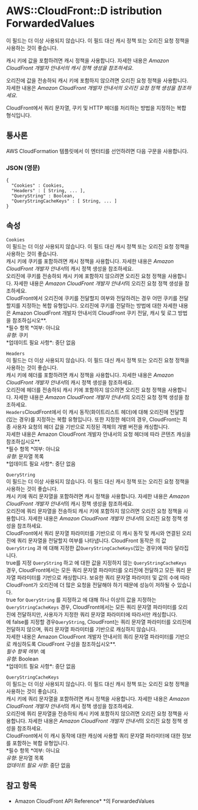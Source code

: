 # AWS::CloudFront::D istribution ForwardedValues

이 필드는 더 이상 사용되지 않습니다. 이 필드 대신 캐시 정책 또는 오리진 요청 정책을 사용하는 것이 좋습니다.

캐시 키에 값을 포함하려면 캐시 정책을 사용합니다. 자세한 내용은 _Amazon CloudFront 개발자 안내서의 캐시 정책 생성을 참조하세요_.

오리진에 값을 전송하되 캐시 키에 포함하지 않으려면 오리진 요청 정책을 사용합니다. 자세한 내용은 _Amazon CloudFront 개발자 안내서의 오리진 요청 정책 생성을 참조하세요_.

CloudFront에서 쿼리 문자열, 쿠키 및 HTTP 헤더를 처리하는 방법을 지정하는 복합 형식입니다.

## 통사론

AWS CloudFormation 템플릿에서 이 엔터티를 선언하려면 다음 구문을 사용합니다.

### JSON (영문)

```
{
  "Cookies" : Cookies,
  "Headers" : [ String, ... ],
  "QueryString" : Boolean,
  "QueryStringCacheKeys" : [ String, ... ]
}
```

## 속성

`Cookies`  
이 필드는 더 이상 사용되지 않습니다. 이 필드 대신 캐시 정책 또는 오리진 요청 정책을 사용하는 것이 좋습니다.  
캐시 키에 쿠키를 포함하려면 캐시 정책을 사용합니다. 자세한 내용은 *Amazon CloudFront 개발자 안내서*의 캐시 정책 생성을 참조하세요.  
오리진에 쿠키를 전송하되 캐시 키에 포함하지 않으려면 오리진 요청 정책을 사용합니다. 자세한 내용은 *Amazon CloudFront 개발자 안내서*의 오리진 요청 정책 생성을 참조하세요.  
CloudFront에서 오리진에 쿠키를 전달할지 여부와 전달하려는 경우 어떤 쿠키를 전달할지를 지정하는 복합 유형입니다. 오리진에 쿠키를 전달하는 방법에 대한 자세한 내용은 Amazon CloudFront 개발자 안내서의 CloudFront 쿠키 전달, 캐시 및 로그 방법을 참조하십시오\**.  
*필수 항목 *여부: 아니요  
*유형*: 쿠키  
*업데이트 필요 사항\*: 중단 없음

`Headers`  
이 필드는 더 이상 사용되지 않습니다. 이 필드 대신 캐시 정책 또는 오리진 요청 정책을 사용하는 것이 좋습니다.  
캐시 키에 헤더를 포함하려면 캐시 정책을 사용합니다. 자세한 내용은 *Amazon CloudFront 개발자 안내서*의 캐시 정책 생성을 참조하세요.  
오리진에 헤더를 전송하되 캐시 키에 포함하지 않으려면 오리진 요청 정책을 사용합니다. 자세한 내용은 *Amazon CloudFront 개발자 안내서*의 오리진 요청 정책 생성을 참조하세요.  
`Headers`CloudFront에서 이 캐시 동작(화이트리스트 헤더)에 대해 오리진에 전달할 (있는 경우)를 지정하는 복합 유형입니다. 또한 지정한 헤더의 경우, CloudFront는 최종 사용자 요청의 헤더 값을 기반으로 지정된 객체의 개별 버전을 캐싱합니다.  
자세한 내용은 Amazon CloudFront 개발자 안내서의 요청 헤더에 따라 콘텐츠 캐싱을 참조하십시오\**.  
*필수 항목 *여부: 아니요  
*유형*: 문자열 목록  
*업데이트 필요 사항\*: 중단 없음

`QueryString`  
이 필드는 더 이상 사용되지 않습니다. 이 필드 대신 캐시 정책 또는 오리진 요청 정책을 사용하는 것이 좋습니다.  
캐시 키에 쿼리 문자열을 포함하려면 캐시 정책을 사용합니다. 자세한 내용은 *Amazon CloudFront 개발자 안내서*의 캐시 정책 생성을 참조하세요.  
오리진에 쿼리 문자열을 전송하되 캐시 키에 포함하지 않으려면 오리진 요청 정책을 사용합니다. 자세한 내용은 *Amazon CloudFront 개발자 안내서*의 오리진 요청 정책 생성을 참조하세요.  
CloudFront에서 쿼리 문자열 파라미터를 기반으로 이 캐시 동작 및 캐시와 연결된 오리진에 쿼리 문자열을 전달할지 여부를 나타냅니다. CloudFront 동작은 의 값 `QueryString` 과 에 대해 지정한 값`QueryStringCacheKeys`(있는 경우)에 따라 달라집니다.  
true를 지정 `QueryString` 하고 에 대한 값을 지정하지 않는 `QueryStringCacheKeys` 경우, CloudFront에서는 모든 쿼리 문자열 파라미터를 오리진에 전달하고 모든 쿼리 문자열 파라미터를 기반으로 캐싱합니다. 보유한 쿼리 문자열 파라미터 및 값의 수에 따라 CloudFront가 오리진에 더 많은 요청을 전달해야 하기 때문에 성능이 저하될 수 있습니다.  
true for `QueryString` 를 지정하고 에 대해 하나 이상의 값을 지정하는 `QueryStringCacheKeys` 경우, CloudFront에서는 모든 쿼리 문자열 파라미터를 오리진에 전달하지만, 사용자가 지정한 쿼리 문자열 파라미터에 따라서만 캐싱합니다.  
에 false를 지정할 경우`QueryString`, CloudFront는 쿼리 문자열 파라미터를 오리진에 전달하지 않으며, 쿼리 문자열 파라미터를 기반으로 캐싱하지 않습니다.  
자세한 내용은 Amazon CloudFront 개발자 안내서의 쿼리 문자열 파라미터를 기반으로 캐싱하도록 CloudFront 구성을 참조하십시오\**.  
*필수 항목 여부*: 예  
*유형*: Boolean  
*업데이트 필요 사항\*: 중단 없음

`QueryStringCacheKeys`  
이 필드는 더 이상 사용되지 않습니다. 이 필드 대신 캐시 정책 또는 오리진 요청 정책을 사용하는 것이 좋습니다.  
캐시 키에 쿼리 문자열을 포함하려면 캐시 정책을 사용합니다. 자세한 내용은 *Amazon CloudFront 개발자 안내서*의 캐시 정책 생성을 참조하세요.  
오리진에 쿼리 문자열을 전송하되 캐시 키에 포함하지 않으려면 오리진 요청 정책을 사용합니다. 자세한 내용은 *Amazon CloudFront 개발자 안내서*의 오리진 요청 정책 생성을 참조하세요.  
CloudFront에서 이 캐시 동작에 대한 캐싱에 사용할 쿼리 문자열 파라미터에 대한 정보를 포함하는 복합 유형입니다.  
*필수 항목 *여부: 아니요  
_유형_: 문자열 목록  
_업데이트 필요 사항_: 중단 없음

## 참고 항목

- Amazon CloudFront API Reference\* \*의 ForwardedValues
